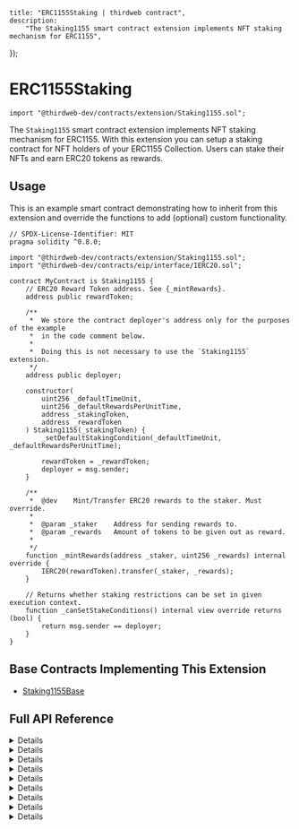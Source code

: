 
	title: "ERC1155Staking | thirdweb contract",
	description:
		"The Staking1155 smart contract extension implements NFT staking mechanism for ERC1155",
});

# ERC1155Staking

```solidity
import "@thirdweb-dev/contracts/extension/Staking1155.sol";
```

The `Staking1155` smart contract extension implements NFT staking mechanism for ERC1155. With this extension you can setup a staking contract for NFT holders of your ERC1155 Collection. Users can stake their NFTs and earn ERC20 tokens as rewards.

<GithubButtonLink href="https://github.com/thirdweb-dev/contracts/blob/main/contracts/extension/Staking1155.sol" />

## Usage

This is an example smart contract demonstrating how to inherit from this extension and override the functions to add (optional) custom functionality.

```solidity
// SPDX-License-Identifier: MIT
pragma solidity ^0.8.0;

import "@thirdweb-dev/contracts/extension/Staking1155.sol";
import "@thirdweb-dev/contracts/eip/interface/IERC20.sol";

contract MyContract is Staking1155 {
    // ERC20 Reward Token address. See {_mintRewards}.
    address public rewardToken;

    /**
     *  We store the contract deployer's address only for the purposes of the example
     *  in the code comment below.
     *
     *  Doing this is not necessary to use the `Staking1155` extension.
     */
    address public deployer;

    constructor(
        uint256 _defaultTimeUnit,
        uint256 _defaultRewardsPerUnitTime,
        address _stakingToken,
        address _rewardToken
    ) Staking1155(_stakingToken) {
        _setDefaultStakingCondition(_defaultTimeUnit, _defaultRewardsPerUnitTime);

        rewardToken = _rewardToken;
        deployer = msg.sender;
    }

    /**
     *  @dev    Mint/Transfer ERC20 rewards to the staker. Must override.
     *
     *  @param _staker    Address for sending rewards to.
     *  @param _rewards   Amount of tokens to be given out as reward.
     *
     */
    function _mintRewards(address _staker, uint256 _rewards) internal override {
        IERC20(rewardToken).transfer(_staker, _rewards);
    }

    // Returns whether staking restrictions can be set in given execution context.
    function _canSetStakeConditions() internal view override returns (bool) {
        return msg.sender == deployer;
    }
}
```

## Base Contracts Implementing This Extension

- [Staking1155Base](/contracts/build/base-contracts/erc-1155/staking)

## Full API Reference

<Details summary="stake">

```solidity
function stake(uint256 tokenId, uint256 amount) external;
```

- Lets a user stake a number of ERC1155 tokens of a specific token-Id.
- Parameter `tokenId`: ERC1155 token-id to stake.
- Parameter `amount`: Amount to stake.

</Details>

<Details summary="withdraw">

```solidity
function stake(uint256 tokenId, uint256 amount) external;
```

- Un-stake and withdraw NFTs from the contract.
- Parameter `tokenId`: ERC1155 token-id to withdraw.
- Parameter `amount`: Amount to withdraw.

</Details>

<Details summary="claimRewards">

```solidity
function claimRewards(uint256 tokenId) external;
```

- Claim accumulated rewards. This claim method allows for a pull mechanism where users must initiate claiming of rewards.
- Parameter `tokenId`: ERC1155 token-id to claim rewards for.

</Details>

<Details summary="getStakeInfo">

```solidity
function getStakeInfo(address staker) external view returns (uint256[] memory tokensStaked, uint256[] memory tokenAmounts, uint256 totalRewards)
```

- View number of NFTs staked and total rewards available for a user.
- Parameter `staker`: Account address of staker.

</Details>

<Details summary="getStakeInfoForToken">

```solidity
function getStakeInfoForToken(uint256 tokenId, address staker) external view returns (uint256 tokensStaked, uint256 rewards)
```

- View number of NFTs staked and total rewards available for a user.
- Parameter `tokenId`: ERC1155 token-id to view rewards for.
- Parameter `staker`: Account address of staker.

</Details>

<Details summary="setRewardsPerUnitTime">

```solidity
function setRewardsPerUnitTime(uint256 tokenId, uint256 rewardsPerUnitTime) external;
```

- Allows an authorized account to set rewards per unit of time. Interpreted as x rewards per second/per day/etc based on time-unit.
- Parameter `tokenId`: ERC1155 token-id to set this for.
- Parameter `rewardsPerUnitTime`: New rewards per unit time.

</Details>

<Details summary="setTimeUnit">

```solidity
function setTimeUnit(uint256 tokenId, uint256 timeUnit) external;
```

- Allows an authorized account to set time unit as a number of seconds. For e.g. 1 hour can be set as 3600 seconds - setting the reward frequency as _per hour_.
- Parameter `tokenId`: ERC1155 token-id to set this for.
- Parameter `timeUnit`: New time unit.

</Details>

<Details summary="setDefaultRewardsPerUnitTime">

```solidity
function setDefaultRewardsPerUnitTime(uint256 defaultRewardsPerUnitTime) external;
```

- Allows an authorized account to set rewards per unit of time applicable for all token-Ids by default.
- Parameter `defaultRewardsPerUnitTime`: New rewards per unit time.

</Details>

<Details summary="setDefaultTimeUnit">

```solidity
function setDefaultTimeUnit(uint256 defaultTimeUnit) external;
```

- Allows an authorized account to set time unit applicable for all token-Ids by default.
- Parameter `defaultTimeUnit`: New time unit.

</Details>

